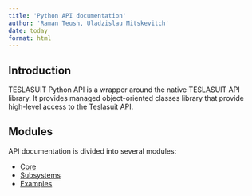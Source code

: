 ```yaml
---
title: 'Python API documentation'
author: 'Raman Teush, Uladzislau Mitskevitch'
date: today
format: html
---
```


## Introduction
TESLASUIT Python API is a wrapper around the native TESLASUIT API library. It provides managed object-oriented classes library that provide high-level access to the Teslasuit API.

## Modules
API documentation is divided into several modules:

- [Core](core/)
- [Subsystems](subsystems/)
- [Examples](examples/)

